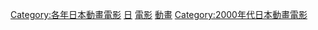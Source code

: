 {{Yearnav|日本動畫電影}}

[[Category:各年日本動畫電影|Category:各年日本動畫電影]]
[[Category:2003年動畫電影|日]]
[[Category:2003年日本動畫作品|電影]]
[[Category:2003年日本電影作品|動畫]]
[[Category:2000年代日本動畫電影|Category:2000年代日本動畫電影]]